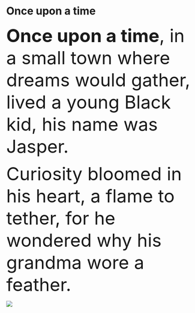 # Once upon a time {.unnumbered}

[**Once upon a time**, in a small town where dreams would gather, lived a young Black kid, his name was Jasper. ]{style="font-size:48px"}

[Curiosity bloomed in his heart, a flame to tether, for he wondered why his grandma wore a feather.]{style="font-size:48px"}

![](imgs/Picture1.png)

